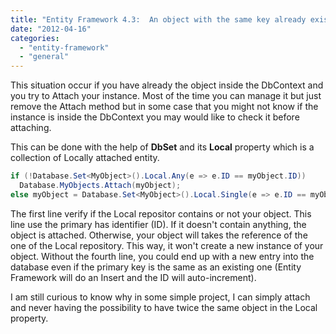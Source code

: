 ```yaml
---
title: "Entity Framework 4.3:  An object with the same key already exists in the ObjectStateManager"
date: "2012-04-16"
categories: 
  - "entity-framework"
  - "general"
---
```


This situation occur if you have already the object inside the DbContext and you try to Attach your instance. Most of the time you can manage it but just remove the Attach method but in some case that you might not know if the instance is inside the DbContext you may would like to check it before attaching.

This can be done with the help of **DbSet** and its **Local** property which is a collection of Locally attached entity.


```csharp
if (!Database.Set<MyObject>().Local.Any(e => e.ID == myObject.ID)) 
  Database.MyObjects.Attach(myObject); 
else myObject = Database.Set<MyObject>().Local.Single(e => e.ID == myObject.ID); 
```

The first line verify if the Local repositor contains or not your object. This line use the primary has identifier (ID). If it doesn't contain anything, the object is attached. Otherwise, your object will takes the reference of the one of the Local repository. This way, it won't create a new instance of your object. Without the fourth line, you could end up with a new entry into the database even if the primary key is the same as an existing one (Entity Framework will do an Insert and the ID will auto-increment).

I am still curious to know why in some simple project, I can simply attach and never having the possibility to have twice the same object in the Local property.
